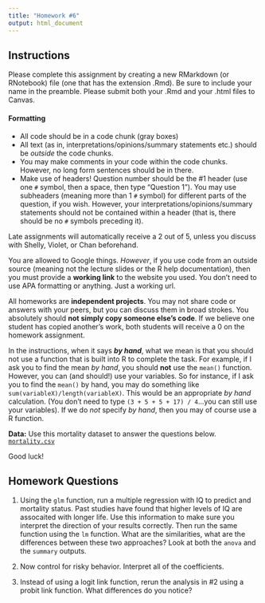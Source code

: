 ```yaml
---
title: "Homework #6"
output: html_document
---
```


## Instructions

Please complete this assignment by creating a new RMarkdown (or RNotebook) file (one that has the extension .Rmd). Be sure to include your name in the preamble. Please submit both your .Rmd and your .html files to Canvas.

#### Formatting

-   All code should be in a code chunk (gray boxes)
-   All text (as in, interpretations/opinions/summary statements etc.) should be *outside* the code chunks.
-   You may make comments in your code within the code chunks. However, no long form sentences should be in there.
-   Make use of headers! Question number should be the \#1 header (use one `#` symbol, then a space, then type "Question 1"). You may use subheaders (meaning more than 1 `#` symbol) for different parts of the question, if you wish. However, your interpretations/opinions/summary statements should not be contained within a header (that is, there should be no `#` symbols preceding it).

Late assignments will automatically receive a 2 out of 5, unless you discuss with Shelly, Violet, or Chan beforehand.

You are allowed to Google things. *However*, if you use code from an outside source (meaning not the lecture slides or the R help documentation), then you must provide a **working link** to the website you used. You don't need to use APA formatting or anything. Just a working url.

All homeworks are **independent projects**. You may not share code or answers with your peers, but you can discuss them in broad strokes. You absolutely should **not simply copy someone else's code**. If we believe one student has copied another's work, both students will receive a 0 on the homework assignment.

In the instructions, when it says ***by hand***, what we mean is that you should not use a function that is built into R to complete the task. For example, if I ask you to find the mean *by hand*, you should **not** use the `mean()` function. However, you can (and should!) use your variables. So for instance, if I ask you to find the `mean()` by hand, you may do something like `sum(variableX)/length(variableX)`. This would be an appropriate *by hand* calculation. (You don't need to type `(3 + 5 + 5 + 17) / 4`...you can still use your variables). If we do *not* specify *by hand*, then you may of course use a R function.

**Data:** Use this mortality dataset to answer the questions below. [`mortality.csv`](mortality.csv)

Good luck!

## Homework Questions

1. Using the `glm` function, run a multiple regression with IQ to predict and mortality status. Past studies have found that higher levels of IQ are assocaited with longer life. Use this information to make sure you interpret the direction of your results correctly. Then run the same function using the `lm` function. What are the similarities, what are the differences between these two approaches? Look at both the `anova` and the `summary` outputs. 

2. Now control for risky behavior. Interpret all of the coefficients. 

3. Instead of using a logit link function, rerun the analysis in #2 using a probit link function. What differences do you notice? 
